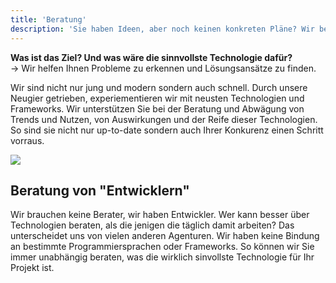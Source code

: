 ```yaml
---
title: 'Beratung'
description: 'Sie haben Ideen, aber noch keinen konkreten Pläne? Wir beraten Sie gerne.'
---
```



**Was ist das Ziel? Und was wäre die sinnvollste Technologie dafür?**<br/>
-&gt; Wir helfen Ihnen Probleme zu erkennen und Lösungsansätze zu finden.

Wir sind nicht nur jung und modern sondern auch schnell.
Durch unsere Neugier getrieben, experiementieren wir mit neusten Technologien und Frameworks.
Wir unterstützen Sie bei der Beratung und Abwägung von Trends und Nutzen, von Auswirkungen und der Reife dieser Technologien.
So sind sie nicht nur up-to-date sondern auch Ihrer Konkurenz einen Schritt vorraus.

<img src="/images/3e3a7a279038082cc6509f618a22d61b.png" />

## Beratung von "Entwicklern"

Wir brauchen keine Berater, wir haben Entwickler. Wer kann besser über Technologien beraten, als die jenigen die täglich damit arbeiten?
Das unterscheidet uns von vielen anderen Agenturen. Wir haben keine Bindung an bestimmte Programmiersprachen oder Frameworks. So können wir
Sie immer unabhängig beraten, was die wirklich sinvollste Technologie für Ihr Projekt ist.
